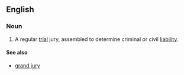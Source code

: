 ==English==
===Noun===
{{wikipedia}}
{{en-noun|sg=[[petit]] [[jury]]|petit juries}}
# {{legal}} A regular [[trial]] jury, assembled to determine criminal or civil [[liability]].

====See also====
*[[grand jury]]